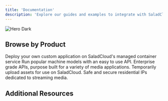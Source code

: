 ```yaml
---
title: 'Documentation'
description: 'Explore our guides and examples to integrate with SaladCloud.'
---
```


<img src="/images/gpu-pricing.png" alt="Hero Dark" />

## Browse by Product

<CardGroup cols={2}>
  <Card title="Container Engine (SCE)" icon="docker" href="/container-engine/containers">
    Deploy your own custom application on SaladCloud's managed container service
  </Card>
  <Card title="Inference Endpoints (SIE)" icon="code" href="/inference-endpoints/introduction">
    Run popular machine models with an easy to use API.
  </Card>
  <Card title="Managed Services" icon="file-shield" href="/managed-services/introduction">
    Enterprise grade APIs, purpose built for a variety of media applications.
  </Card>
  <Card title="Salad Simple Storage Service (S4)" icon="database" href="/salad-simple-storage-service">
    Temporarily upload assets for use on SaladCloud.
  </Card>
  <Card title="Salad Gateway Service (SGS)" icon="house-signal" href="/gateway-service/introduction">
    Safe and secure residential IPs dedicated to streaming media.
  </Card>
</CardGroup>

## Additional Resources

<CardGroup cols={2}>
  <Card title="Security" icon="shield" href="https://salad.com/security" />
  <Card title="Trust Center" icon="building-shield" href="https://trust.salad.com/" />
  <Card title="Terms of Service" icon="scroll" href="https://salad.com/terms/saladcloud" />
  <Card title="Privacy Policy" icon="user-secret" href="https://salad.com/privacy" />
  <Card title="Support" icon="life-ring" href="/support" />
</CardGroup>
